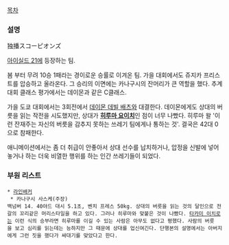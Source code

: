 [[목차]]
=== 설명 ===
独播スコーピオンズ

[[아이실드 21]]에 등장하는 팀.

봄 부터 무려 10승 1패라는 경이로운 승률로 이겨온 팀. 가을 대회에서도 쥬지카 프리스트를 압승하고 올라온다. 그 승리의 이면에는 카나구시의 잔머리가 큰 역할을 했다. 추계 대회 클래스 평가에서는 데이몬과 같은 C클래스. 

가을 도쿄 대회에서는 3회전에서 [[데이몬 데빌 배츠]]와 대결한다. 데이몬에게도 상대의 버릇을 읽는 작전을 시도했지만, 상대가 '''[[히루마 요이치]]'''인 점이 너무 나빴다. 히루마 왈 '이런 잔재주는 자신의 버릇을 감추지 못하는 쓰레기 팀에게나 통하는 것'. 결국은 42대 0으로 참패한다.

애니메이션에서는 좀 더 취급이 안좋아서 상대 선수를 납치하거나, 압정을 신발에 넣어놓거나 하는 더욱 비열한 행위를 하는 인간 쓰레기들이 되었다.

=== 부원 리스트 ===
 * [[라인배커]]
  * 카나구시 사스케(주장)
 백넘버 14. 40야드 대시 5.1초, 벤치 프레스 50kg. 상대의 버릇을 읽는 것의 달인으로 전갈의 꼬리같은 머리스타일을 하고 있다. 그러나 히루마와 맞붙은 것이 나빴다. [[타카미 이치로]]는 이런 식의 승부라면 히루마를 이길 수 있는 사람은 아무도 없다고 평했다. 사람의 버릇을 보고 심리를 읽는데는 능하지만 그 때문에 상대를 업신여긴다. 단행본의 설명에서는 아버지에게 그런 짓을 했다가 싸대기를 맞았다고 한다.
